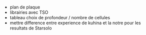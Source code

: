 

- plan de plaque 
- librairies avec TSO 
- tableau choix de profondeur / nombre de cellules 
- mettre difference entre experience de kuhina et la notre pour les resultats de Starsolo 